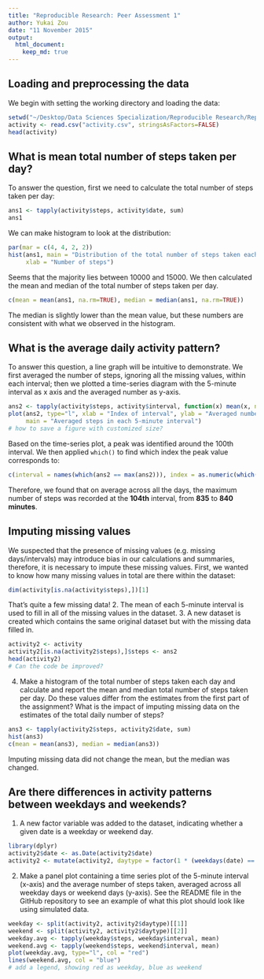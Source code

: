 ```yaml
---
title: "Reproducible Research: Peer Assessment 1"
author: Yukai Zou
date: "11 November 2015"
output: 
  html_document:
    keep_md: true
---
```


## Loading and preprocessing the data

We begin with setting the working directory and loading the data:
```r
setwd("~/Desktop/Data Sciences Specialization/Reproducible Research/RepData_PeerAssessment1/")
activity <- read.csv("activity.csv", stringsAsFactors=FALSE)
head(activity)
```


## What is mean total number of steps taken per day?

To answer the question, first we need to calculate the total number of steps taken per day:
```r
ans1 <- tapply(activity$steps, activity$date, sum)
ans1
```
We can make histogram to look at the distribution:
```r
par(mar = c(4, 4, 2, 2))
hist(ans1, main = "Distribution of the total number of steps taken each day",
     xlab = "Number of steps")
```

Seems that the majority lies between 10000 and 15000. We then calculated the mean and median of the total number of steps taken per day.
```r
c(mean = mean(ans1, na.rm=TRUE), median = median(ans1, na.rm=TRUE))
```
The median is slightly lower than the mean value, but these numbers are consistent with what we observed in the histogram.


## What is the average daily activity pattern?

To answer this question, a line graph will be intuitive to demonstrate. We first averaged the number of steps, ignoring all the missing values, within each interval; then we plotted a time-series diagram with the 5-minute interval as x axis and the averaged number as y-axis.
```r
ans2 <- tapply(activity$steps, activity$interval, function(x) mean(x, na.rm=TRUE))
plot(ans2, type="l", xlab = "Index of interval", ylab = "Averaged number of steps",
     main = "Averaged steps in each 5-minute interval")
# how to save a figure with customized size?
```

Based on the time-series plot, a peak was identified around the 100th interval. We then applied `which()` to find which index the peak value corresponds to:
```r
c(interval = names(which(ans2 == max(ans2))), index = as.numeric(which(ans2 == max(ans2))))
```
Therefore, we found that on average across all the days, the maximum number of steps was recorded at the **104th** interval, from **835** to **840 minutes**.

## Imputing missing values

We suspected that the presence of missing values (e.g. missing days/intervals) may introduce bias in our calculations and summaries, therefore, it is necessary to impute these missing values. First, we wanted to know how many missing values in total are there within the dataset:
```r
dim(activity[is.na(activity$steps),])[1]
```
That's quite a few missing data! 
2. The mean of each 5-minute interval is used to fill in all of the missing values in the dataset. 
3. A new dataset is created which contains the same original dataset but with the missing data filled in.
```r
activity2 <- activity
activity2[is.na(activity2$steps),]$steps <- ans2
head(activity2)
# Can the code be improved?
```
4. Make a histogram of the total number of steps taken each day and calculate and report the mean and median total number of steps taken per day. Do these values differ from the estimates from the first part of the assignment? What is the impact of imputing missing data on the estimates of the total daily number of steps?
```r
ans3 <- tapply(activity2$steps, activity2$date, sum)
hist(ans3)
c(mean = mean(ans3), median = median(ans3))
```
Imputing missing data did not change the mean, but the median was changed.


## Are there differences in activity patterns between weekdays and weekends?

1. A new factor variable was added to the dataset, indicating whether a given date is a weekday or weekend day.
```r
library(dplyr)
activity2$date <- as.Date(activity2$date)
activity2 <- mutate(activity2, daytype = factor(1 * (weekdays(date) == "Saturday" | weekdays(date) == "Sunday"), labels = c("weekday", "weekend")))
```
2. Make a panel plot containing a time series plot of the 5-minute interval (x-axis) and the average number of steps taken, averaged across all weekday days or weekend days (y-axis). See the README file in the GitHub repository to see an example of what this plot should look like using simulated data.
```r
weekday <- split(activity2, activity2$daytype)[[1]]
weekend <- split(activity2, activity2$daytype)[[2]]
weekday.avg <- tapply(weekday$steps, weekday$interval, mean)
weekend.avg <- tapply(weekend$steps, weekend$interval, mean)
plot(weekday.avg, type="l", col = "red")
lines(weekend.avg, col = "blue")
# add a legend, showing red as weekday, blue as weekend
```